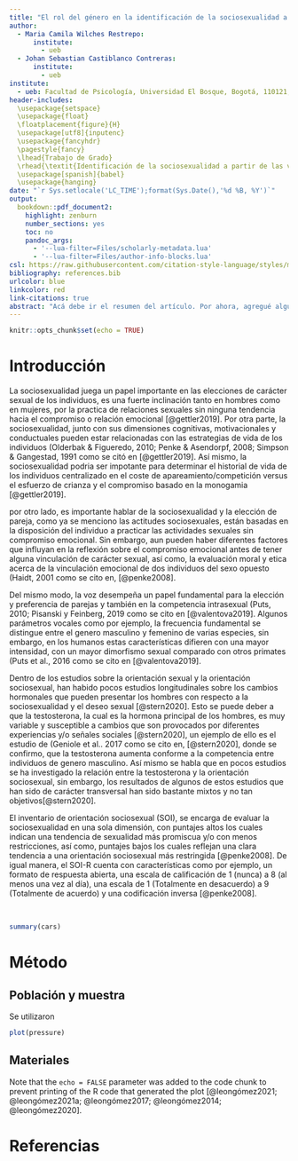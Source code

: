 ```yaml
---
title: "El rol del género en la identificación de la sociosexualidad a partir de las voces"
author:
  - Maria Camila Wilches Restrepo:
      institute:
        - ueb
  - Johan Sebastian Castiblanco Contreras:
      institute:
        - ueb
institute:
  - ueb: Facultad de Psicología, Universidad El Bosque, Bogotá, 110121, Colombia.
header-includes: 
  \usepackage{setspace}
  \usepackage{float} 
  \floatplacement{figure}{H}
  \usepackage[utf8]{inputenc}
  \usepackage{fancyhdr}
  \pagestyle{fancy}
  \lhead{Trabajo de Grado}
  \rhead{\textit{Identificación de la sociosexualidad a partir de las voces}}
  \usepackage[spanish]{babel}
  \usepackage{hanging}
date: "`r Sys.setlocale('LC_TIME');format(Sys.Date(),'%d %B, %Y')`"
output:
  bookdown::pdf_document2:
    highlight: zenburn
    number_sections: yes
    toc: no
    pandoc_args:
      - '--lua-filter=Files/scholarly-metadata.lua'
      - '--lua-filter=Files/author-info-blocks.lua'
csl: https://raw.githubusercontent.com/citation-style-language/styles/master/apa.csl
bibliography: references.bib
urlcolor: blue
linkcolor: red
link-citations: true
abstract: "Acá debe ir el resumen del artículo. Por ahora, agregué algunas referencias de prueba, y configuré el documento para que las referencias sean APA7, esté en español, y los presente como autores en un formato mejor. También hice que todas los links estén en azul, y todas las referencias cruzadas (links a secciones dentro del artpiculo) estén en rojo. Todo lo podemos cambiar."
---
```


```r
knitr::opts_chunk$set(echo = TRUE)
```

# Introducción

La sociosexualidad juega un papel importante en las elecciones de carácter sexual de los individuos, es una fuerte inclinación tanto en hombres como en mujeres, por la practica de relaciones sexuales sin ninguna tendencia hacia el compromiso o relación emocional [@gettler2019]. Por otra parte, la sociosexualidad, junto con sus dimensiones cognitivas, motivacionales y conductuales pueden estar relacionadas con las estrategias de vida de los individuos (Olderbak & Figueredo, 2010; Penke & Asendorpf, 2008; Simpson & Gangestad, 1991 como se citó en [@gettler2019]. Así mismo, la sociosexualidad podria ser impotante para determinar el historial de vida de los individuos centralizado en el coste de apareamiento/competición versus el esfuerzo de crianza y el compromiso basado en la monogamia [@gettler2019].

por otro lado, es importante hablar de la sociosexualidad y la elección de pareja, como ya se menciono las actitudes sociosexuales, están basadas en la disposición del individuo a practicar las actividades sexuales sin compromiso emocional. Sin embargo, aun pueden haber diferentes factores que influyan en la reflexión sobre el compromiso emocional antes de tener alguna vinculación de carácter sexual, así como, la evaluación moral y etica acerca de la vinculación emocional de dos individuos del sexo opuesto (Haidt, 2001 como se cito en, [@penke2008].

Del mismo modo, la voz desempeña un papel fundamental para la elección y preferencia de parejas y también en la competencia intrasexual (Puts, 2010; Pisanski y Feinberg, 2019 como se cito en [@valentova2019]. Algunos parámetros vocales como por ejemplo, la frecuencia fundamental se distingue entre el genero masculino y femenino de varias especies, sin embargo, en los humanos estas características difieren con una mayor intensidad, con un mayor dimorfismo sexual comparado con otros primates (Puts et al., 2016 como se cito en [@valentova2019].

Dentro de los estudios sobre la orientación sexual y la orientación sociosexual, han habido pocos estudios longitudinales sobre los cambios hormonales que pueden presentar los hombres con respecto a la sociosexualidad y el deseo sexual [@stern2020]. Esto se puede deber a que la testosterona, la cual es la hormona principal de los hombres, es muy variable y susceptible a cambios que son provocados por diferentes experiencias y/o señales sociales [@stern2020], un ejemplo de ello es el estudio de (Geniole et al.. 2017 como se cito en, [@stern2020], donde se confirmo, que la testosterona aumenta conforme a la competencia entre individuos de genero masculino. Así mismo se habla que en pocos estudios se ha investigado la relación entre la testosterona y la orientación sociosexual, sin embargo, los resultados de algunos de estos estudios que han sido de carácter transversal han sido bastante mixtos y no tan objetivos[@stern2020].

El inventario de orientación sociosexual (SOI), se encarga de evaluar la sociosexualidad en una sola dimensión, con puntajes altos los cuales indican una tendencia de sexualidad más promiscua y/o con menos restricciones, así como, puntajes bajos los cuales reflejan una clara tendencia a una orientación sociosexual más restringida [@penke2008]. De igual manera, el SOI-R cuenta con características como por ejemplo, un formato de respuesta abierta, una escala de calificación de 1 (nunca) a 8 (al menos una vez al día), una escala de 1 (Totalmente en desacuerdo) a 9 (Totalmente de acuerdo) y una codificación inversa [@penke2008].

\

```r
summary(cars)
```

# Método

## Población y muestra

Se utilizaron

```r
plot(pressure)
```

## Materiales

Note that the `echo = FALSE` parameter was added to the code chunk to prevent printing of the R code that generated the plot [@leongómez2021; @leongómez2021a; @leongómez2017; @leongómez2014; @leongómez2020].

# Referencias
